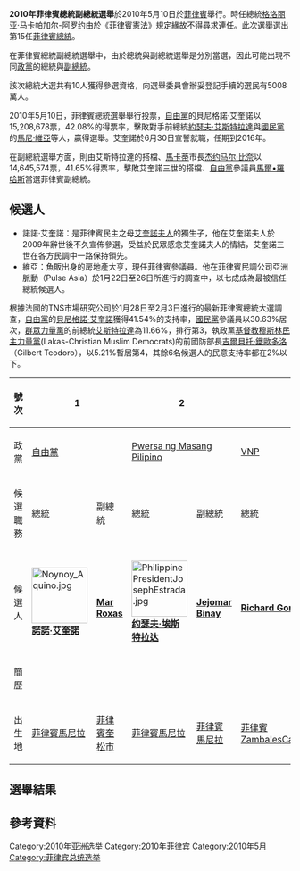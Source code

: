 {{Infobox Election
| election_name      = 2010年菲律賓總統選舉
| country            = Philippines
| type               = presidential
| ongoing            = no
| previous_election  = 2004年菲律賓總統選舉
| previous_year      = 2004
| next_election      = 2016年菲律賓總統選舉
| next_year          = 2016
| election_date      = 2010年5月10日
| image1             = [[File:Noynoy_Aquino.jpg|120px]]
| nominee1           = '''[[貝尼格諾·阿基諾三世|貝尼格諾·阿基諾三世]]'''[[File:Check_mark.svg|24px]]
| party1             = 自由黨 (菲律賓)|自由黨
| running_mate1      = {{le|馬爾·羅哈斯|Mar Roxas}}
| popular_vote1      = 15,208,678
| percentage1        = 42.08%
| image2             = [[File:PhilippinePresidentJosephEstrada.jpg|120px]]
| nominee2           = [[約瑟夫·埃斯特拉達|約瑟夫·埃斯特拉達]]
| party2             = Pwersa ng Masang Pilipino
| running_mate2      = '''[[杰约马尔·比奈|杰约马尔·比奈]]'''[[File:Check_mark.svg|24px]]
| popular_vote2      = 9,487,837
| percentage2        = 26.25%
| image4             = [[File:Manny_Villar_T'nalak_Festival_2009.jpg|120px]]
| nominee4           = [[馬尼·維亞|馬尼·維亞]]
| party4             = 菲律賓國民黨
| running_mate4      = [[Loren_Legarda|Loren Legarda]]
| popular_vote4      = 5,573,835
| percentage4        = 15.42%
| image5             = [[File:Gates_Teodoro_Press_Conference_090601_cropped3.jpg|120px]]
| nominee5           = [[吉爾貝托·鐵歐多洛|吉爾貝托·鐵歐多洛]]
| party5             = 基督教穆斯林民主力量黨
| running_mate5      = [[Edu_Manzano|Edu Manzano]]
| popular_vote5      = 4,095,839
| percentage5        = 11.33%
| map_image          = 2010PhilippinePresidentialElection (simple).png
| map_size           = 250px
| map_caption        = 各省份及城市的選舉結果。小圖則顯示[[馬尼拉都會區|馬尼拉都會區]]的選舉結果。
| title              = 總統
| before_election    = [[格洛丽亚·马卡帕加尔-阿罗约|格洛丽亚·马卡帕加尔-阿罗约]]
| after_election     = [[貝尼格諾·阿基諾三世|貝尼格諾·艾奎諾]]
| before_party       = 基督教穆斯林民主力量黨
| after_party        = 自由黨 (菲律賓)|自由黨

| module = {{Infobox election
| embed = yes

| election_name      = 2010年菲律賓副總統選舉
| country            = 菲律賓
| type               = 副總統
| ongoing            = no
| previous_election  = 2004年菲律賓副總統選舉
| previous_year      = 2004
| election_date      = 2010年5月9日
| next_election      = 2010年菲律賓副總統選舉
| next_year          = 2010

| image1             = {{CSS image crop|Image =Jejomar Binay (cropped).jpg|bSize = 120|cWidth = 120|cHeight = 150|oTop = 0|oLeft = 0|Location=center}}
| candidate1         = '''[[杰约马尔·比奈|杰约马尔·比奈]]'''[[File:Check_mark.svg|24px]]
| party1             = [[菲律賓民主黨–人民力量|菲律賓民主黨–人民力量]] 
| popular_vote1      = '''14,645,574 '''
| percentage1        = '''41.65% '''

| image2             = {{CSS image crop|Image = Benigno S. Aquino III greets Corazon Malanyaon (cropped 2).jpg|bSize = 120|cWidth = 120|cHeight = 150|oTop = 0|oLeft = 0|Location=center}}
| candidate2         =  {{le| 瑪·羅哈斯| Mar Roxas}}
| party2             = [[菲律賓自由黨|菲律賓自由黨]]
| popular_vote2      = 13,918,490 
| percentage2        = 39.58% 

| image3             = {{CSS image crop|Image = Loren Legarda - 2013 (cropped).jpg |bSize = 120|cWidth = 120|cHeight = 150|oTop = 0|oLeft = 0|Location=center}}
| candidate3         = {{le|洛倫·萊加達 | Loren Legarda}}
| party3             = {{le| 民族主義人民聯盟| Nationalist People's Coalition}}
| popular_vote3      = 4,294,664
| percentage3        = 12.21%

|map_image           = file:2010PhilippineVPElectionResults.png
|map_size            = 290px
|map_caption         = 各省份及城市的選舉結果。小圖則顯示[[馬尼拉都會區|馬尼拉都會區]]的選舉結果。 

| title              = 副總統
| before_election    = {{le| 諾利·德·卡斯特羅| Noli de Castro}}
| before_party       = 無黨籍 
| after_election     = [[杰约马尔·比奈|杰约马尔·比奈]]
| after_party        = 菲律賓民主黨–人民力量
}}
}}
'''2010年菲律賓總統副總統選舉'''於2010年5月10日於[[菲律賓|菲律賓]]舉行。時任總統[[格洛丽亚·马卡帕加尔-阿罗约|格洛丽亚·马卡帕加尔-阿罗约]]由於《[[菲律賓憲法|菲律賓憲法]]》規定緣故不得尋求連任。此次選舉選出第15任[[菲律賓總統|菲律賓總統]]。

在菲律賓總統副總統選舉中，由於總統與副總統選舉是分別當選，因此可能出現不同[[政黨|政黨]]的總統與[[菲律賓副總統|副總統]]。

該次總統大選共有10人獲得參選資格，向選舉委員會辦妥登記手續的選民有5008萬人。

2010年5月10日，菲律賓總統選舉舉行投票，[[自由黨_(菲律賓)|自由黨]]的貝尼格諾·艾奎諾以15,208,678票，42.08%的得票率，擊敗對手前總統[[約瑟夫·艾斯特拉達|約瑟夫·艾斯特拉達]]與[[菲律賓國民黨|國民黨]]的[[馬尼·維亞|馬尼·維亞]]等人，贏得選舉。艾奎諾於6月30日宣誓就職，任期到2016年。

在副總統選舉方面，則由艾斯特拉達的搭檔、[[馬卡蒂|馬卡蒂]]市長[[杰约马尔·比奈|杰约马尔·比奈]]以14,645,574票，41.65%得票率，擊敗艾奎諾三世的搭檔、[[自由黨_(菲律賓)|自由黨]]參議員[[馬爾•羅哈斯|馬爾•羅哈斯]]當選菲律賓副總統。

== 候選人 ==
*諾諾·艾奎諾：是菲律賓民主之母[[艾奎諾夫人|艾奎諾夫人]]的獨生子，他在艾奎諾夫人於2009年辭世後不久宣佈參選，受益於民眾感念艾奎諾夫人的情結，艾奎諾三世在各方民調中一路保持領先。
*維亞：魚販出身的房地產大亨，現任菲律賓參議員。他在菲律賓民調公司亞洲脈動（Pulse Asia）於1月22日至26日所進行的調查中，以七成成為最被信任總統候選人。

根據法國的TNS市場研究公司於1月28日至2月3日進行的最新菲律賓總統大選調查，[[自由黨_(菲律賓)|自由黨]]的[[貝尼格諾·阿基諾三世|貝尼格諾·艾奎諾]]獲得41.54%的支持率，[[菲律賓國民黨|國民黨]]參議員{{link-en|維亞|Manuel Villar}}以30.63%居次，[[群眾力量黨|群眾力量黨]]的前總統[[艾斯特拉達|艾斯特拉達]]為11.66%，排行第3，執政黨[[基督教穆斯林民主力量黨|基督教穆斯林民主力量黨]](Lakas-Christian Muslim Democrats)的前國防部長[[吉爾貝托·鐵歐多洛|吉爾貝托·鐵歐多洛]]（Gilbert Teodoro），以5.21%暫居第4，其餘6名候選人的民意支持率都在2%以下。
{|class=wikitable style="text-align:center;"
|-
! 號次
| colspan="2" | '''1'''
| colspan="2" | '''2'''
| colspan="2" | '''3'''
| colspan="2" | '''4'''
| colspan="2" | '''5'''
| colspan="2" | '''6'''
|-
!政黨
| colspan="2" | [[自由黨_(菲律賓)|自由黨]]
| colspan="2" | [[Pwersa_ng_Masang_Pilipino|Pwersa ng Masang Pilipino]]
| colspan="2" | [[VNP|VNP]]
| colspan="2" | [[Lakas_Kampi_CMD|Lakas Kampi CMD]]
| colspan="2" | [[Bangon_Pilipinas_Party|Bangon Pilipinas Party]]
| colspan="2" | [[Nacionalista_Party|Nacionalista Party]]
|-
! 候選職務
| width="23%" | 總統
| width="23%" | 副總統
| width="23%" | 總統
| width="23%" | 副總統
| width="23%" | 總統
| width="23%" | 副總統
| width="23%" | 總統
| width="23%" | 副總統
| width="23%" | 總統
| width="23%" | 副總統
| width="23%" | 總統
| width="23%" | 副總統
|-
! 候選人
| [[File:Noynoy_Aquino.jpg|100px]]<br />'''[[諾諾·艾奎諾|諾諾·艾奎諾]]'''
| <br />'''[[Mar_Roxas|Mar Roxas]]'''
| [[File:PhilippinePresidentJosephEstrada.jpg|100px]]<br />'''[[约瑟夫·埃斯特拉达|约瑟夫·埃斯特拉达]]'''
| <br />'''[[Jejomar_Binay|Jejomar Binay]]'''
| <!-- 檔案不存在 [[File:RJGred1.JPG.jpg|100px]] --><br />'''[[Richard_Gordon|Richard Gordon]]'''
| [[File:Bayani_Fernando.jpg|100px]]<br />'''[[Bayani_Fernando|Bayani Fernando]]'''
| [[File:Gates_Teodoro_Press_Conference_090601_cropped3.jpg|100px]]<br />'''[[Gilberto_Teodoro|Gilberto Teodoro]]'''
| <br>/'''[[Edu_Manzano|Edu Manzano]]'''
| [[File:|100px]]<br />'''[[Eddie_Villanueva|Eddie Villanueva]]'''
| [[File:|100px]]<br />'''[[Perfecto_Yasay,_Jr.|Perfecto Yasay, Jr.]]'''
| [[File:Manny_Villar_T'nalak_Festival_2009.jpg|100px]]<br />'''[[Manny_Villar|Manny Villar]]'''
| [[File:Legarda_2008_small.jpg|100px]]<br />'''[[Loren_Legarda|Loren Legarda]]'''
|-
! 簡歷
| align="left" style="font-size:smaller;vertical-align:top;" |
|
|
|
|
|
|
|
|
|
|
|
|-
! 出生地
|[[菲律賓|菲律賓]][[馬尼拉|馬尼拉]]
|[[菲律賓|菲律賓]][[奎松市|奎松市]]
|[[菲律賓|菲律賓]][[馬尼拉|馬尼拉]]
|[[菲律賓|菲律賓]][[馬尼拉|馬尼拉]]
|[[菲律賓|菲律賓]][[Zambales|Zambales]][[Castillejos|Castillejos]]
|[[菲律賓|菲律賓]][[San_Juan|San Juan]]
|[[菲律賓|菲律賓]][[馬尼拉|馬尼拉]]
|[[美國|美國]][[加利福尼亞州|加利福尼亞州]][[舊金山|舊金山]]
|[[菲律賓|菲律賓]][[布拉干省|布拉干省]][[Bocaue|Bocaue]]
|
|[[菲律賓|菲律賓]][[馬尼拉|馬尼拉]][[湯都區|湯都區]]
|[[菲律賓|菲律賓]][[Malabon|Malabon]]
|}

==選舉結果==

== 參考資料 ==
{{reflist}}

{{菲律賓選舉}}
[[Category:2010年亚洲选举|Category:2010年亚洲选举]]
[[Category:2010年菲律宾|Category:2010年菲律宾]]
[[Category:2010年5月|Category:2010年5月]]
[[Category:菲律宾总统选举|Category:菲律宾总统选举]]